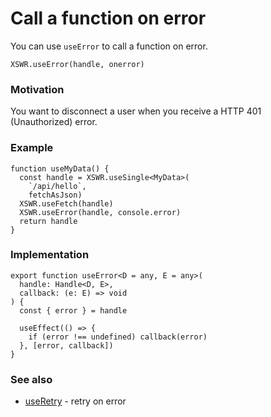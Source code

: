 # Call a function on error

You can use `useError` to call a function on error.

```tsx
XSWR.useError(handle, onerror) 
```

### Motivation

You want to disconnect a user when you receive a HTTP 401 (Unauthorized) error.

### Example

```tsx
function useMyData() {
  const handle = XSWR.useSingle<MyData>(
    `/api/hello`, 
    fetchAsJson)
  XSWR.useFetch(handle)
  XSWR.useError(handle, console.error)
  return handle
}
```

### Implementation

```tsx
export function useError<D = any, E = any>(
  handle: Handle<D, E>,
  callback: (e: E) => void
) {
  const { error } = handle

  useEffect(() => {
    if (error !== undefined) callback(error)
  }, [error, callback])
}
```

### See also

- [useRetry](/features/use-retry) - retry on error